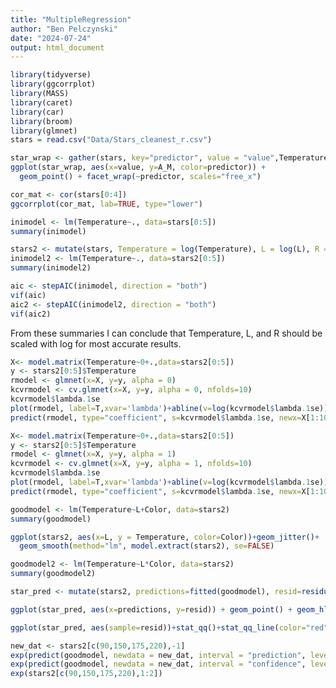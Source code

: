 ```yaml
---
title: "MultipleRegression"
author: "Ben Pelczynski"
date: "2024-07-24"
output: html_document
---
```


```r
library(tidyverse)
library(ggcorrplot)
library(MASS)
library(caret)
library(car)
library(broom)
library(glmnet)
stars = read.csv("Data/Stars_cleanest_r.csv")
```

```r
star_wrap <- gather(stars, key="predictor", value = "value",Temperature,R,L)
ggplot(star_wrap, aes(x=value, y=A_M, color=predictor)) + 
  geom_point() + facet_wrap(~predictor, scales="free_x")
```

```r
cor_mat <- cor(stars[0:4])
ggcorrplot(cor_mat, lab=TRUE, type="lower")
```

```r
inimodel <- lm(Temperature~., data=stars[0:5])
summary(inimodel)
```

```r
stars2 <- mutate(stars, Temperature = log(Temperature), L = log(L), R = log(R))
inimodel2 <- lm(Temperature~., data=stars2[0:5])
summary(inimodel2)
```

```r
aic <- stepAIC(inimodel, direction = "both")
vif(aic)
aic2 <- stepAIC(inimodel2, direction = "both")
vif(aic2)
```

From these summaries I can conclude that Temperature, L, and R should be scaled with log for most accurate results.
```r
X<- model.matrix(Temperature~0+.,data=stars2[0:5])
y <- stars2[0:5]$Temperature
rmodel <- glmnet(x=X, y=y, alpha = 0)
kcvrmodel <- cv.glmnet(x=X, y=y, alpha = 0, nfolds=10)
kcvrmodel$lambda.1se
plot(rmodel, label=T,xvar='lambda')+abline(v=log(kcvrmodel$lambda.1se))
predict(rmodel, type="coefficient", s=kcvrmodel$lambda.1se, newx=X[1:10,])

```

```r
X<- model.matrix(Temperature~0+.,data=stars2[0:5])
y <- stars2[0:5]$Temperature
rmodel <- glmnet(x=X, y=y, alpha = 1)
kcvrmodel <- cv.glmnet(x=X, y=y, alpha = 1, nfolds=10)
kcvrmodel$lambda.1se
plot(rmodel, label=T,xvar='lambda')+abline(v=log(kcvrmodel$lambda.1se))
predict(rmodel, type="coefficient", s=kcvrmodel$lambda.1se, newx=X[1:10,])
```

```r
goodmodel <- lm(Temperature~L+Color, data=stars2)
summary(goodmodel)
```

```r
ggplot(stars2, aes(x=L, y = Temperature, color=Color))+geom_jitter()+
  geom_smooth(method="lm", model.extract(stars2), se=FALSE)
```

```r
goodmodel2 <- lm(Temperature~L*Color, data=stars2)
summary(goodmodel2)
```

```r
star_pred <- mutate(stars2, predictions=fitted(goodmodel), resid=residuals(goodmodel))

ggplot(star_pred, aes(x=predictions, y=resid)) + geom_point() + geom_hline(yintercept = 0, color="red")
```

```r
ggplot(star_pred, aes(sample=resid))+stat_qq()+stat_qq_line(color="red")
```

```r
new_dat <- stars2[c(90,150,175,220),-1]
exp(predict(goodmodel, newdata = new_dat, interval = "prediction", level = .95))
exp(predict(goodmodel, newdata = new_dat, interval = "confidence", level = .95))
exp(stars2[c(90,150,175,220),1:2])
```
